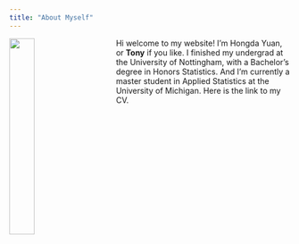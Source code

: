 ---
title: "About Myself"
---
<img style="float:left; width:30%; margin-right:40px" src="image/MPHOTO_StatsHds24_215.JPG" >
Hi welcome to my website! I'm Hongda Yuan, or **Tony** if you like. I finished my undergrad at the University of Nottingham, with a Bachelor's degree in Honors Statistics. And I'm currently a master student in Applied Statistics at the University of Michigan. Here is the link to my CV.